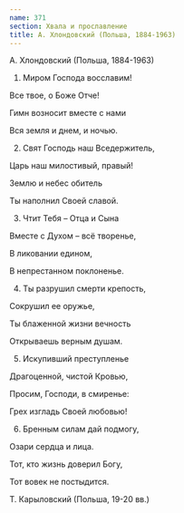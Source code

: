 ```yaml
---
name: 371
section: Хвала и прославление
title: А. Хлондовский (Польша, 1884-1963)
---
```

А. Хлондовский (Польша, 1884-1963)


1. Миром Господа восславим!

Все твое, о Боже Отче!

Гимн возносит вместе с нами

Вся земля и днем, и ночью.


2. Свят Господь наш Вседержитель,

Царь наш милостивый, правый!

Землю и небес обитель

Ты наполнил Своей славой.


3. Чтит Тебя – Отца и Сына

Вместе с Духом – всё творенье,

В ликовании едином,

В непрестанном поклоненье.


4. Ты разрушил смерти крепость,

Сокрушил ее оружье,

Ты блаженной жизни вечность

Открываешь верным душам.


5. Искупивший преступленье

Драгоценной, чистой Кровью,

Просим, Господи, в смиренье:

Грех изгладь Своей любовью!


6. Бренным силам дай подмогу,

Озари сердца и лица.

Тот, кто жизнь доверил Богу,

Тот вовек не постыдится.


Т. Карыловский (Польша, 19-20 вв.)